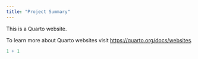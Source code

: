```yaml
---
title: "Project Summary"
---
```


This is a Quarto website.

To learn more about Quarto websites visit <https://quarto.org/docs/websites>.

```r
1 + 1
```
